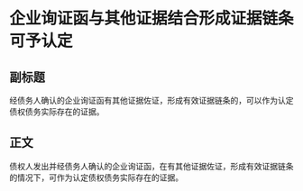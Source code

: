 # 企业询证函与其他证据结合形成证据链条可予认定
## 副标题
经债务人确认的企业询证函有其他证据佐证，形成有效证据链条的，可以作为认定债权债务实际存在的证据。
## 正文
债权人发出并经债务人确认的企业询证函，在有其他证据佐证，形成有效证据链条的情况下，可作为认定债权债务实际存在的证据。